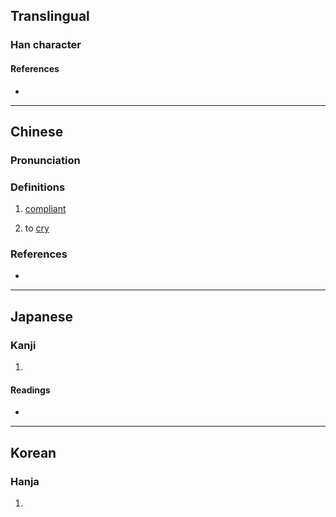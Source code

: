 {{character info}}
==Translingual==

===Han character===
{{Han char|rn=30|rad=口|as=08|sn=11|four=|canj=RHDR|ids=⿰口和}}

====References====
* {{Han ref|kx=0196.130|dkj=03833|dj=0417.220|hdz=10641.160|uh=555D|ud=21853}}

----

==Chinese==
{{zh-forms}}

===Pronunciation===
{{zh-pron
|m=hé
|cat=a,v
}}

===Definitions===
{{zh-hanzi}}

# {{zh-historical-dict}} [[compliant]]
# {{zh-historical-dict}} {{lb|zh|of a child}} to [[cry]]

===References===
* {{R:twedu|C01249}}

----

==Japanese==

===Kanji===
{{ja-kanji|grade=|rs=口08}}

# {{rfdef|ja|sort=口08}}

====Readings====
* {{ja-readings|on=[[か]] (ka), [[わ]] (wa)|kun=[[したがう]] (shitagau)}}

----

==Korean==

===Hanja===
{{ko-hanja|hangeul=와|rv=wa|mr=wa}}

# {{rfdef|ko|sort=口08}}